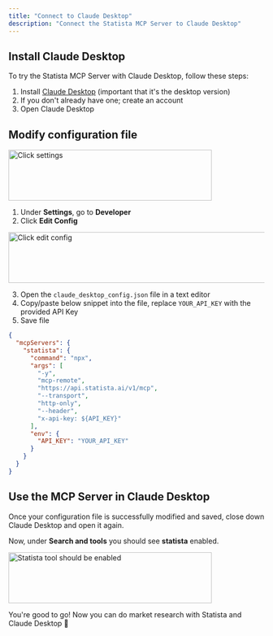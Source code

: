 ```yaml
---
title: "Connect to Claude Desktop"
description: "Connect the Statista MCP Server to Claude Desktop"
---
```


## Install Claude Desktop
To try the Statista MCP Server with Claude Desktop, follow these steps:
1. Install [Claude Desktop](https://claude.ai/download) (important that it's the desktop version)
2. If you don't already have one; create an account
3. Open Claude Desktop

## Modify configuration file
<Frame>
<img 
  src="/images/claude-settings.png" 
  alt="Click settings"
  height="100"
  width="400"
  className="rounded-lg"
/>
</Frame>

1. Under **Settings**, go to **Developer**
2. Click **Edit Config**
<Frame>
<img 
  src="/images/claude-edit-config.png" 
  alt="Click edit config"
  height="100"
  width="600"
  className="rounded-lg"
/>
</Frame>

3. Open the ```claude_desktop_config.json``` file in a text editor
4. Copy/paste below snippet into the file, replace ```YOUR_API_KEY``` with the provided API Key
5. Save file

```.json
{
  "mcpServers": {
    "statista": {
      "command": "npx",
      "args": [
        "-y",
        "mcp-remote",
        "https://api.statista.ai/v1/mcp",
        "--transport",
        "http-only",
        "--header",
        "x-api-key: ${API_KEY}"
      ],
      "env": {
        "API_KEY": "YOUR_API_KEY"
      }
    }
  }
}
```

## Use the MCP Server in Claude Desktop
Once your configuration file is successfully modified and saved, close down Claude Desktop and open it again. 

Now, under **Search and tools** you should see **statista** enabled. 

<Frame>
<img 
  src="/images/claude-tools.png" 
  alt="Statista tool should be enabled"
  height="100"
  width="400"
  className="rounded-lg"
/>
</Frame>

You're good to go! Now you can do market research with Statista and Claude Desktop 🎉

